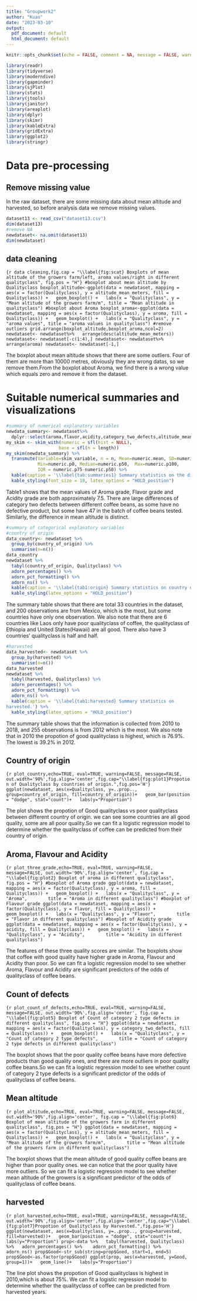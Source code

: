 ```yaml
---
title: "Groupwork2"
author: "Kuan"
date: "2023-03-10"
output:
  pdf_document: default
  html_document: default
---
```


```r
knitr::opts_chunk$set(echo = FALSE, comment = NA, message = FALSE, warning = FALSE)
```

```r
library(readr)
library(tidyverse)
library(moderndive)
library(gapminder)
library(sjPlot)
library(stats)
library(jtools)
library(janitor)
library(areaplot)
library(dplyr)
library(skimr)
library(kableExtra)
library(gridExtra)
library(ggplot2)
library(stringr)
```

# Data pre-processing

## Remove missing value
In the raw dataset, there are some missing data about mean altitude and harvested, so before analysis data we remove missing values.
```r
dataset13 <- read_csv("dataset13.csv")
dim(dataset13)
#remove NA
newdataset<- na.omit(dataset13)
dim(newdataset)
```

## data cleaning
```{r data cleaning,fig.cap = "\\label{fig:scat} Boxplots of mean altitude of the growers farm/left, aroma values/right in different qualityclass", fig.pos = "H"}
#boxplot about mean altitude by Qualityclass
boxplot_altitude<-ggplot(data = newdataset, mapping = aes(x = factor(Qualityclass), y = altitude_mean_meters, fill = Qualityclass)) +
  geom_boxplot() +
  labs(x = "Qualityclass", y = "Mean altitude of the growers farm/m", title = "Mean altitude in qualityclass")
#boxplot about Aroma
boxplot_aroma<-ggplot(data = newdataset, mapping = aes(x = factor(Qualityclass), y = aroma, fill = Qualityclass)) +
  geom_boxplot() +
  labs(x = "Qualityclass", y = "aroma values", title = "aroma values in qualityclass")
#remove outliers
grid.arrange(boxplot_altitude,boxplot_aroma,ncol=2)
newdataset<- newdataset%>%
  arrange(desc(altitude_mean_meters))
newdataset<- newdataset[-c(1:4),]
newdataset<- newdataset%>%
  arrange(aroma)
newdataset<- newdataset[-1,]
```

The boxplot about mean altitude shows that there are some outliers. Four of them are more than 10000 metres, obviously they are wrong datas, so we remove them.From the boxplot about Aroma, we find there is a wrong value which equals zero and remove it from the dataset.

# Suitable numerical summaries and visualizations 

```r
#summary of numerical explanatory variables
newdata_summary<- newdataset%>%
  dplyr::select(aroma,flavor,acidity,category_two_defects,altitude_mean_meters)
my_skim <- skim_with(numeric = sfl(hist = NULL), 
                    base = sfl(n = length))
my_skim(newdata_summary) %>%
  transmute(Variable=skim_variable, n = n, Mean=numeric.mean, SD=numeric.sd,
            Min=numeric.p0, Median=numeric.p50,  Max=numeric.p100,
            IQR = numeric.p75-numeric.p50) %>%
  kable(caption = '\\label{tab:summaries1} Summary statistics on the different numerical explanatory variables of coffee.', booktabs = TRUE, linesep = "", digits = 2) %>%
  kable_styling(font_size = 10, latex_options = "HOLD_position")
```

Table1 shows that the mean values of Aroma grade, Flavor grade and Acidity grade are both approximately 7.5. There are large differences of category two defects between different coffee beans, as some have no defective product, but some have 47 in the batch of coffee beans tested. Similarly, the difference in mean altitude is distinct.

```r
#summary of categorical explanatory variables
#country of origin
data_country<- newdataset %>%
  group_by(country_of_origin) %>%
  summarise(n=n())
data_country
newdataset %>%
  tabyl(country_of_origin, Qualityclass) %>%
  adorn_percentages() %>% 
  adorn_pct_formatting() %>% 
  adorn_ns() %>%
  kable(caption = '\\label{tab1:origin} Summary statistics on country of origin.') %>%
  kable_styling(latex_options = "HOLD_position")
```

The summary table shows that there are total 33 countries in the dataset, and 200 observations are from Mexico, which is the most, but some countries have only one observation. We also note that there are 6 countries like Laos only have poor qualityclass of coffee, the qualityclass of Ethiopia and United States(Hawaii) are all good. There also have 3 countries' qualityclass is half and half.

```r
#harvested
data_harvested<- newdataset %>%
  group_by(harvested) %>%
  summarise(n=n())
data_harvested
newdataset %>%
  tabyl(harvested, Qualityclass) %>%
  adorn_percentages() %>% 
  adorn_pct_formatting() %>% 
  adorn_ns() %>%
  kable(caption = '\\label{tab1:harvested} Summary statistics on
harvested.') %>%
  kable_styling(latex_options = "HOLD_position")
```

The summary table shows that the information is collected from 2010 to 2018, and 255 observations is from 2012 which is the most. We also note that in 2010 the propotion of good qualityclass is highest, which is 76.9%. The lowest is 39.2% in 2012.

## Country of origin
```{r plot_country,echo=TRUE, eval=TRUE, warning=FALSE, message=FALSE, out.width='90%',fig.align='center',fig.cap="\\label{fig:plot1}Propotion of Qualityclass by countries of origin.",fig.pos='H'}
ggplot(newdataset, aes(x=Qualityclass, y=..prop.., group=country_of_origin, fill=country_of_origin))+
  geom_bar(position = "dodge", stat="count")+
  labs(y="Proportion")
```

The plot shows the propotion of Good qualityclass vs poor qualityclass between different country of origin. we can see some countries are all good quality, some are all poor quality.So we can fit a logistic regression model to determine whether the qualityclass of coffee can be predicted from their country of origin.

## Aroma, Flavour and Acidity
```{r plot_three_grade,echo=TRUE, eval=TRUE, warning=FALSE, message=FALSE, out.width='90%',fig.align='center', fig.cap = "\\label{fig:plot2} Boxplot of aroma in different qualityclass", fig.pos = "H"}
#boxplot of Aroma grade
ggplot(data = newdataset, mapping = aes(x = factor(Qualityclass), y = aroma, fill = Qualityclass)) +
  geom_boxplot() +
  labs(x = "Qualityclass", y = "Aroma",
       title = "Aroma in different qualityclass")
#boxplot of Flavour grade
ggplot(data = newdataset, mapping = aes(x = factor(Qualityclass), y = flavor, fill = Qualityclass)) +
  geom_boxplot() +
  labs(x = "Qualityclass", y = "Flavor",
       title = "Flavor in different qualityclass")
#boxplot of Acidity grade
ggplot(data = newdataset, mapping = aes(x = factor(Qualityclass), y = acidity, fill = Qualityclass)) +
  geom_boxplot() +
  labs(x = "Qualityclass", y = "Acidity",
       title = "Acidity in different qualityclass")
```

The features of these three quality scores are similar. The boxplots show that coffee with good quality have higher grade in Aroma, Flavour and Acidity than poor. So we can fit a logistic regression model to see whether Aroma, Flavour and Acidity are significant predictors of the odds of qualityclass of coffee beans.

## Count of defects
```{r plot_count_of_defects,echo=TRUE, eval=TRUE, warning=FALSE, message=FALSE, out.width='90%',fig.align='center', fig.cap = "\\label{fig:plot5} Boxplot of Count of category 2 type defects in different qualityclass", fig.pos = "H"}
ggplot(data = newdataset, mapping = aes(x = factor(Qualityclass), y = category_two_defects, fill = Qualityclass)) +
  geom_boxplot() +
  labs(x = "Qualityclass", y = "Count of category 2 type defects",
       title = "Count of category 2 type defects in different qualityclass")
```

The boxplot shows that the poor quality coffee beans have more defective products than good quality ones, and there are more outliers in poor quality coffee beans.So we can fit a logistic regression model to see whether count of category 2 type defects is a significant predictor of the odds of qualityclass of coffee beans.

## Mean altitude
```{r plot_altitude,echo=TRUE, eval=TRUE, warning=FALSE, message=FALSE, out.width='90%',fig.align='center', fig.cap = "\\label{fig:plot6} Boxplot of mean altitude of the growers farm in different qualityclass", fig.pos = "H"}
ggplot(data = newdataset, mapping = aes(x = factor(Qualityclass), y = altitude_mean_meters, fill = Qualityclass)) +
  geom_boxplot() +
  labs(x = "Qualityclass", y = "Mean altitude of the growers farm/m",
       title = "Mean altitude of the growers farm in different qualityclass")
```

The boxplot shows that the mean altitude of good quality coffee beans are higher than poor quality ones. we can notice that the poor quality have more outliers. So we can fit a logistic regression model to see whether mean altitude of the growers is a significant predictor of the odds of qualityclass of coffee beans.

## harvested
```{r plot_harvested,echo=TRUE, eval=TRUE, warning=FALSE, message=FALSE, out.width='90%',fig.align='center',fig.align='center',fig.cap="\\label{fig:plot7}Propotion of Qualityclass by Harvested.",fig.pos='H'}
ggplot(newdataset, aes(x=Qualityclass, y=..prop.., group=harvested, fill=harvested))+
  geom_bar(position = "dodge", stat="count")+
  labs(y="Proportion")
prop<-data %>%
  tabyl(harvested, Qualityclass) %>%
  adorn_percentages() %>% 
  adorn_pct_formatting() %>% 
  adorn_ns()
prop$Good<-str_sub(string=prop$Good, start=1, end=5)
prop$Good<-as.factor(prop$Good)
ggplot(prop, aes(x=harvested, y=Good, group=1))+
  geom_line()+
  labs(y="Proportion")
```

The line plot shows the propotion of Good qualityclass is highest in 2010,which is about 75%. We can fit a logistic regression model to determine whether the qualityclass of coffee can be predicted from harvested years.
